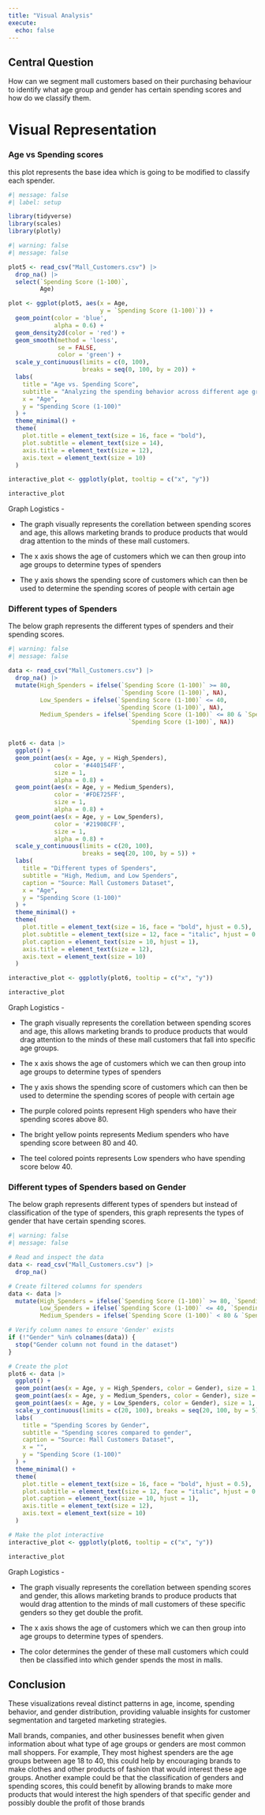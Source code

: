 ```yaml
---
title: "Visual Analysis"
execute: 
  echo: false
---
```


## Central Question
How can we segment mall customers based on their purchasing behaviour to identify what age group and gender has certain spending scores and how do we classify them. 
\n
\n

# Visual Representation
### Age vs Spending scores
this plot represents the base idea which is going to be modified to classify each spender.
```r
#| message: false
#| label: setup

library(tidyverse)
library(scales)
library(plotly)
```
```r
#| warning: false
#| message: false

plot5 <- read_csv("Mall_Customers.csv") |>
  drop_na() |>
  select(`Spending Score (1-100)`,
         Age)

plot <- ggplot(plot5, aes(x = Age, 
                          y = `Spending Score (1-100)`)) +
  geom_point(color = 'blue',
             alpha = 0.6) +
  geom_density2d(color = 'red') +
  geom_smooth(method = 'loess',
              se = FALSE, 
              color = 'green') +
  scale_y_continuous(limits = c(0, 100), 
                     breaks = seq(0, 100, by = 20)) +
  labs(
    title = "Age vs. Spending Score",
    subtitle = "Analyzing the spending behavior across different age groups",
    x = "Age",
    y = "Spending Score (1-100)"
  ) +
  theme_minimal() +
  theme(
    plot.title = element_text(size = 16, face = "bold"),
    plot.subtitle = element_text(size = 14),
    axis.title = element_text(size = 12),
    axis.text = element_text(size = 10)
  )

interactive_plot <- ggplotly(plot, tooltip = c("x", "y"))

interactive_plot
```
Graph Logistics - 

 * The graph visually represents the corellation between spending scores and age, this allows marketing brands to produce products that would drag attention to the minds of these mall customers.
 
 * The x axis shows the age of customers which we can then group into age groups to determine types of spenders
 
 * The y axis shows the spending score of customers which can then be used to determine the spending scores of people with certain age

### Different types of Spenders
The below graph represents the different types of spenders and their spending scores.
```r
#| warning: false
#| message: false

data <- read_csv("Mall_Customers.csv") |>
  drop_na() |>
  mutate(High_Spenders = ifelse(`Spending Score (1-100)` >= 80,
                                `Spending Score (1-100)`, NA),
         Low_Spenders = ifelse(`Spending Score (1-100)` <= 40,
                               `Spending Score (1-100)`, NA), 
         Medium_Spenders = ifelse(`Spending Score (1-100)` <= 80 & `Spending Score (1-100)` >= 40,
                                  `Spending Score (1-100)`, NA))


plot6 <- data |>
  ggplot() +
  geom_point(aes(x = Age, y = High_Spenders),
             color = '#440154FF',
             size = 1,
             alpha = 0.8) +
  geom_point(aes(x = Age, y = Medium_Spenders), 
             color = '#FDE725FF', 
             size = 1,
             alpha = 0.8) +
  geom_point(aes(x = Age, y = Low_Spenders),
             color = '#21908CFF', 
             size = 1,
             alpha = 0.8) +
  scale_y_continuous(limits = c(20, 100),
                     breaks = seq(20, 100, by = 5)) +
  labs(
    title = "Different types of Spenders",
    subtitle = "High, Medium, and Low Spenders",
    caption = "Source: Mall Customers Dataset",
    x = "Age",
    y = "Spending Score (1-100)"
  ) +
  theme_minimal() +
  theme(
    plot.title = element_text(size = 16, face = "bold", hjust = 0.5),
    plot.subtitle = element_text(size = 12, face = "italic", hjust = 0.5),
    plot.caption = element_text(size = 10, hjust = 1),
    axis.title = element_text(size = 12),
    axis.text = element_text(size = 10)
  )

interactive_plot <- ggplotly(plot6, tooltip = c("x", "y"))

interactive_plot
```
Graph Logistics - 

 * The graph visually represents the corellation between spending scores and age, this allows marketing brands to produce products that would drag attention to the minds of these mall customers that fall into specific age groups.
 
 * The x axis shows the age of customers which we can then group into age groups to determine types of spenders
 
 * The y axis shows the spending score of customers which can then be used to determine the spending scores of people with certain age

 * The purple colored points represent High spenders who have their spending scores above 80.

 * The bright yellow points represents Medium spenders who have spending score between 80 and 40.

 * The teel colored points represents Low spenders who have spending score below 40.

### Different types of Spenders based on Gender
The below graph represents different types of spenders but instead of classification of the type of spenders, this graph represents the types of gender that have certain spending scores.
```r
#| warning: false
#| message: false

# Read and inspect the data
data <- read_csv("Mall_Customers.csv") |>
  drop_na()

# Create filtered columns for spenders
data <- data |>
  mutate(High_Spenders = ifelse(`Spending Score (1-100)` >= 80, `Spending Score (1-100)`, NA),
         Low_Spenders = ifelse(`Spending Score (1-100)` <= 40, `Spending Score (1-100)`, NA),
         Medium_Spenders = ifelse(`Spending Score (1-100)` < 80 & `Spending Score (1-100)` > 40, `Spending Score (1-100)`, NA))

# Verify column names to ensure 'Gender' exists
if (!"Gender" %in% colnames(data)) {
  stop("Gender column not found in the dataset")
}

# Create the plot
plot6 <- data |>
  ggplot() +
  geom_point(aes(x = Age, y = High_Spenders, color = Gender), size = 1, alpha = 0.8) +
  geom_point(aes(x = Age, y = Medium_Spenders, color = Gender), size = 1, alpha = 0.8) +
  geom_point(aes(x = Age, y = Low_Spenders, color = Gender), size = 1, alpha = 0.8) +
  scale_y_continuous(limits = c(20, 100), breaks = seq(20, 100, by = 5)) +
  labs(
    title = "Spending Scores by Gender",
    subtitle = "Spending scores compared to gender",
    caption = "Source: Mall Customers Dataset",
    x = "",
    y = "Spending Score (1-100)"
  ) +
  theme_minimal() +
  theme(
    plot.title = element_text(size = 16, face = "bold", hjust = 0.5),
    plot.subtitle = element_text(size = 12, face = "italic", hjust = 0.5),
    plot.caption = element_text(size = 10, hjust = 1),
    axis.title = element_text(size = 12),
    axis.text = element_text(size = 10)
  )

# Make the plot interactive
interactive_plot <- ggplotly(plot6, tooltip = c("x", "y"))

interactive_plot
```
Graph Logistics - 

 * The graph visually represents the corellation between spending scores and gender, this allows marketing brands to produce products that would drag attention to the minds of mall customers of these specific genders so they get double the profit.
 
 * The x axis shows the age of customers which we can then group into age groups to determine types of spenders.

 * The color determines the gender of these mall customers which could then be classified into which gender spends the most in malls.

## Conclusion
These visualizations reveal distinct patterns in age, income, spending behavior, and gender distribution, providing valuable insights for customer segmentation and targeted marketing strategies.

Mall brands, companies, and other businesses benefit when given information about what type of age groups or genders are most common mall shoppers. For example, They most highest spenders are the age groups between age 18 to 40, this could help by encouraging brands to make clothes and other products of fashion that would interest these age groups. Another example could be that the classification of genders and spending scores, this could benefit by allowing brands to make more products that would interest the high spenders of that specific gender and possibly double the profit of those brands
